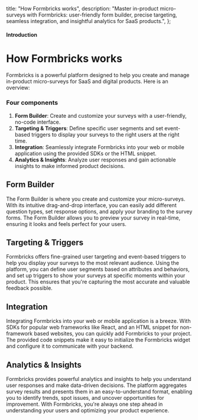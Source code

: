   title: "How Formbricks works",
  description:
    "Master in-product micro-surveys with Formbricks: user-friendly form builder, precise targeting, seamless integration, and insightful analytics for SaaS products.",
};

#### Introduction

# How Formbricks works

Formbricks is a powerful platform designed to help you create and manage in-product micro-surveys for SaaS and digital products. Here is an overview:

### Four components

1. **Form Builder**: Create and customize your surveys with a user-friendly, no-code interface.
2. **Targeting & Triggers**: Define specific user segments and set event-based triggers to display your surveys to the right users at the right time.
3. **Integration**: Seamlessly integrate Formbricks into your web or mobile application using the provided SDKs or the HTML snippet.
4. **Analytics & Insights**: Analyze user responses and gain actionable insights to make informed product decisions.

## Form Builder

The Form Builder is where you create and customize your micro-surveys. With its intuitive drag-and-drop interface, you can easily add different question types, set response options, and apply your branding to the survey forms. The Form Builder allows you to preview your survey in real-time, ensuring it looks and feels perfect for your users.

## Targeting & Triggers

Formbricks offers fine-grained user targeting and event-based triggers to help you display your surveys to the most relevant audience. Using the platform, you can define user segments based on attributes and behaviors, and set up triggers to show your surveys at specific moments within your product. This ensures that you're capturing the most accurate and valuable feedback possible.

## Integration

Integrating Formbricks into your web or mobile application is a breeze. With SDKs for popular web frameworks like React, and an HTML snippet for non-framework based websites, you can quickly add Formbricks to your project. The provided code snippets make it easy to initialize the Formbricks widget and configure it to communicate with your backend.

## Analytics & Insights

Formbricks provides powerful analytics and insights to help you understand user responses and make data-driven decisions. The platform aggregates survey results and presents them in an easy-to-understand format, enabling you to identify trends, spot issues, and uncover opportunities for improvement. With Formbricks, you're always one step ahead in understanding your users and optimizing your product experience.
